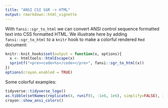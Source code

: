 ```yaml
---
title: "ANSI CSI SGR -> HTML"
output: rmarkdown::html_vignette
---
```


With `fansi::sgr_to_html` we can convert ANSI control sequence formatted text
into CSS formatted HTML.  We illustrate here by adding `fansi::sgr_to_html` to a `knitr` hook to make a colorful rendered `Rmd` document:

```r
knitr::knit_hooks$set(output = function(x, options){
  x <- htmltools::htmlEscape(x)
  sprintf("<pre><code>%s</code></pre>", fansi::sgr_to_html(x))
})
options(crayon.enabled = TRUE)
```

Some colorful examples:

```r
tidyverse::tidyverse_logo()
as.tibble(setNames(replicate(4, runif(5, -1e6, 1e6), simplify=FALSE), 1:4))
crayon::show_ansi_colors()
```
